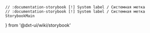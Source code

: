     // :documentation-storybook [!] System label / Системная метка
    // :documentation-storybook [!] System label / Системная метка
    StorybookMain
} from '@dxt-ui/wiki/storybook'



[//]: # (:documentation-import [!] System label / Системная метка)
[//]: # (:documentation-import [!] System label / Системная метка)

<Meta of={Component}/>
<StorybookMain
    name={ComponentWikiStorybook.getName()}
    description={ComponentWikiStorybook.getDescription()}
    story={Component.Component}
/>

[//]: # (:documentation-body [!] System label / Системная метка)
[//]: # (:documentation-body [!] System label / Системная метка)
